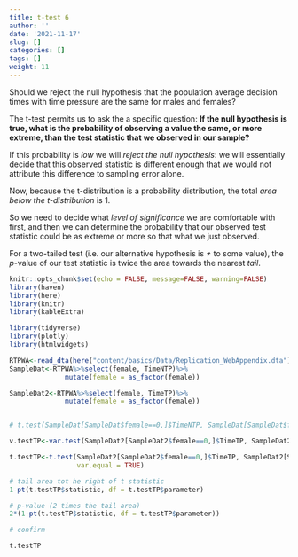 ```yaml
---
title: t-test 6
author: ''
date: '2021-11-17'
slug: []
categories: []
tags: []
weight: 11
---
```


Should we reject the null hypothesis that the population average decision times with time pressure are the same for males and females?

The t-test permits us to ask the a specific question: **If the null hypothesis is true, what is the probability of observing a value the same, or more extreme, than the test statistic that we observed in our sample?**

If this probability is *low* we will *reject the null hypothesis*: we will essentially decide that this observed statistic is different enough that we would not attribute this difference to sampling error alone.

Now, because the t-distribution is a probability distribution, the total *area below the t-distribution* is 1.

So we need to decide what *level of significance* we are comfortable with first, and then we can determine the probability that our observed test statistic could be as extreme or more so that what we just observed.





For a two-tailed test (i.e. our alternative hypothesis is $\neq$ to some value), the $p$-value of our test statistic is twice the area towards the nearest *tail*.

```r
knitr::opts_chunk$set(echo = FALSE, message=FALSE, warning=FALSE)
library(haven)
library(here)
library(knitr)
library(kableExtra)

library(tidyverse)
library(plotly)
library(htmlwidgets)
```

```r
RTPWA<-read_dta(here("content/basics/Data/Replication_WebAppendix.dta"))
SampleDat<-RTPWA%>%select(female, TimeNTP)%>%
              mutate(female = as_factor(female))

SampleDat2<-RTPWA%>%select(female, TimeTP)%>%
              mutate(female = as_factor(female))


# t.test(SampleDat[SampleDat$female==0,]$TimeNTP, SampleDat[SampleDat$female==1,]$TimeNTP)

v.testTP<-var.test(SampleDat2[SampleDat2$female==0,]$TimeTP, SampleDat2[SampleDat2$female==1,]$TimeTP)

t.testTP<-t.test(SampleDat2[SampleDat2$female==0,]$TimeTP, SampleDat2[SampleDat2$female==1,]$TimeTP, 
                 var.equal = TRUE)

# tail area tot he right of t statistic
1-pt(t.testTP$statistic, df = t.testTP$parameter)

# p-value (2 times the tail area)
2*(1-pt(t.testTP$statistic, df = t.testTP$parameter))

# confirm

t.testTP
```


